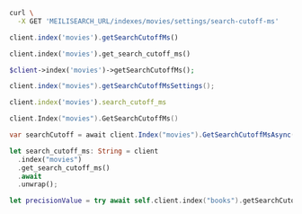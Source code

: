 <CodeGroup>

```bash cURL
curl \
  -X GET 'MEILISEARCH_URL/indexes/movies/settings/search-cutoff-ms'
```

```javascript JS
client.index('movies').getSearchCutoffMs()
```

```python Python
client.index('movies').get_search_cutoff_ms()
```

```php PHP
$client->index('movies')->getSearchCutoffMs();
```

```java Java
client.index("movies").getSearchCutoffMsSettings();
```

```ruby Ruby
client.index('movies').search_cutoff_ms
```

```go Go
client.Index("movies").GetSearchCutoffMs()
```

```csharp C#
var searchCutoff = await client.Index("movies").GetSearchCutoffMsAsync();
```

```rust Rust
let search_cutoff_ms: String = client
  .index("movies")
  .get_search_cutoff_ms()
  .await
  .unwrap();
```

```swift Swift
let precisionValue = try await self.client.index("books").getSearchCutoffMs()
```
</CodeGroup>